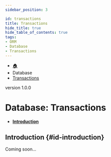 ```yaml
---
sidebar_position: 3

id: transactions
title: Transactions
hide_title: true
hide_table_of_contents: true
tags:
- ORM
- Database
- Transactions
---
```


<nav aria-label="breadcrumbs">
    <ul class="breadcrumbs">
        <li class="breadcrumbs__item">
            <a class="breadcrumbs__link" href="/">🏠</a>
        </li>
        <li class="breadcrumbs__item">
            <a class="breadcrumbs__link">Database</a>
        </li>
        <li class="breadcrumbs__item">
            <a class="breadcrumbs__link" href="/docs/database/transactions">Transactions</a>
        </li>
    </ul>
</nav>

<span class="badge badge--secondary margin-top-bot">version 1.0.0</span>

# Database: Transactions

- #### [Introduction](#id-introduction)

## Introduction {#id-introduction}

Coming soon...
